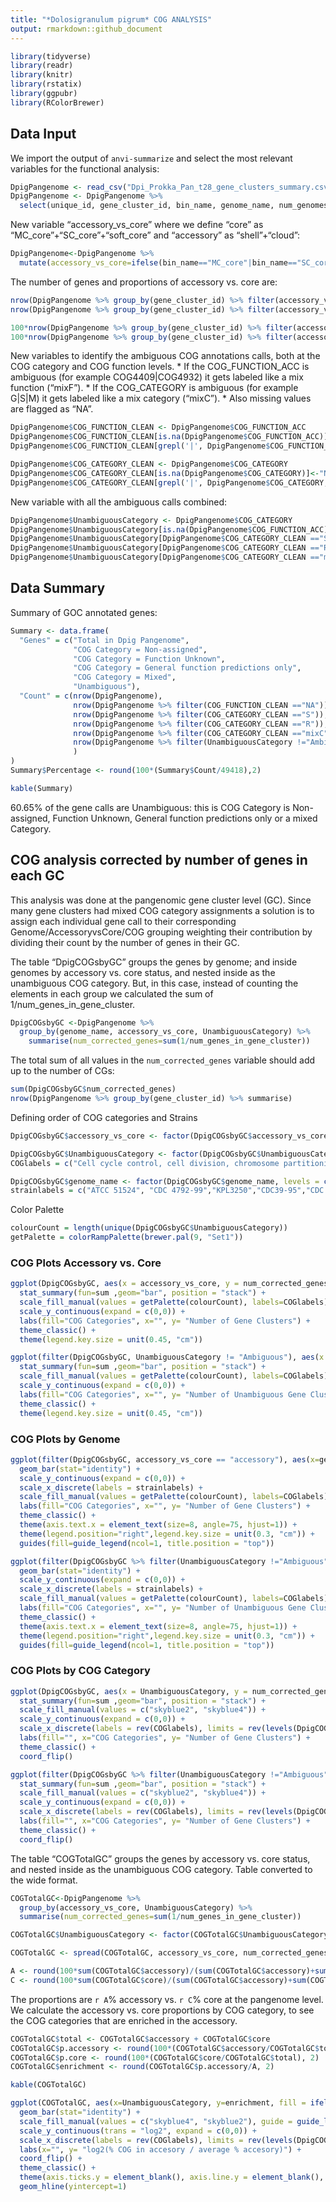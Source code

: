 ```yaml
---
title: "*Dolosigranulum pigrum* COG ANALYSIS"
output: rmarkdown::github_document
---
```


```r
library(tidyverse)
library(readr)
library(knitr)
library(rstatix)
library(ggpubr)
library(RColorBrewer)
```

## Data Input

We import the output of `anvi-summarize` and select the most relevant variables for the functional analysis:
```r
DpigPangenome <- read_csv("Dpi_Prokka_Pan_t28_gene_clusters_summary.csv")
DpigPangenome <- DpigPangenome %>%
  select(unique_id, gene_cluster_id, bin_name, genome_name, num_genomes_gene_cluster_has_hits, num_genes_in_gene_cluster, `Prokka:Prodigal_ACC`, `Prokka:Prodigal`, COG_CATEGORY, COG_FUNCTION, COG_FUNCTION_ACC)
```

New variable "accessory_vs_core" where we define "core" as "MC_core"+"SC_core"+"soft_core" and "accessory" as "shell"+"cloud":
```r
DpigPangenome<-DpigPangenome %>%
  mutate(accessory_vs_core=ifelse(bin_name=="MC_core"|bin_name=="SC_core"|bin_name=="soft_core","core","accessory"))
```

The number of genes and proportions of accessory vs. core are:
```r
nrow(DpigPangenome %>% group_by(gene_cluster_id) %>% filter(accessory_vs_core =="accessory") %>% summarise)
nrow(DpigPangenome %>% group_by(gene_cluster_id) %>% filter(accessory_vs_core =="core") %>% summarise)

100*nrow(DpigPangenome %>% group_by(gene_cluster_id) %>% filter(accessory_vs_core =="accessory") %>% summarise)/nrow(DpigPangenome %>% group_by(gene_cluster_id) %>% summarise)
100*nrow(DpigPangenome %>% group_by(gene_cluster_id) %>% filter(accessory_vs_core =="core") %>% summarise)/nrow(DpigPangenome %>% group_by(gene_cluster_id) %>% summarise)
```

New variables to identify the ambiguous COG annotations calls, both at the COG category and COG function levels.
* If the COG_FUNCTION_ACC is ambiguous (for example COG4409|COG4932) it gets labeled like a mix function ("mixF"). 
* If the COG_CATEGORY is ambiguous (for example G|S|M) it gets labeled like a mix category ("mixC"). 
* Also missing values are flagged as "NA".
```r
DpigPangenome$COG_FUNCTION_CLEAN <- DpigPangenome$COG_FUNCTION_ACC
DpigPangenome$COG_FUNCTION_CLEAN[is.na(DpigPangenome$COG_FUNCTION_ACC)]<-"NA"
DpigPangenome$COG_FUNCTION_CLEAN[grepl('|', DpigPangenome$COG_FUNCTION_ACC,fixed=TRUE)]<-"mixF"

DpigPangenome$COG_CATEGORY_CLEAN <- DpigPangenome$COG_CATEGORY
DpigPangenome$COG_CATEGORY_CLEAN[is.na(DpigPangenome$COG_CATEGORY)]<-"NA"
DpigPangenome$COG_CATEGORY_CLEAN[grepl('|', DpigPangenome$COG_CATEGORY,fixed=TRUE)]<-"mixC"
```

New variable with all the ambiguous calls combined:
```r
DpigPangenome$UnambiguousCategory <- DpigPangenome$COG_CATEGORY
DpigPangenome$UnambiguousCategory[is.na(DpigPangenome$COG_FUNCTION_ACC)]<- "Ambiguous"
DpigPangenome$UnambiguousCategory[DpigPangenome$COG_CATEGORY_CLEAN =="S"]<- "Ambiguous"
DpigPangenome$UnambiguousCategory[DpigPangenome$COG_CATEGORY_CLEAN =="R"]<- "Ambiguous"
DpigPangenome$UnambiguousCategory[DpigPangenome$COG_CATEGORY_CLEAN =="mixC"]<- "Ambiguous"
```

## Data Summary

Summary of GOC annotated genes:
```r
Summary <- data.frame(
  "Genes" = c("Total in Dpig Pangenome", 
              "COG Category = Non-assigned", 
              "COG Category = Function Unknown", 
              "COG Category = General function predictions only",
              "COG Category = Mixed",
              "Unambiguous"),
  "Count" = c(nrow(DpigPangenome), 
              nrow(DpigPangenome %>% filter(COG_FUNCTION_CLEAN =="NA")), 
              nrow(DpigPangenome %>% filter(COG_CATEGORY_CLEAN =="S")),
              nrow(DpigPangenome %>% filter(COG_CATEGORY_CLEAN =="R")),
              nrow(DpigPangenome %>% filter(COG_CATEGORY_CLEAN =="mixC")),
              nrow(DpigPangenome %>% filter(UnambiguousCategory !="Ambiguous"))
              )
)
Summary$Percentage <- round(100*(Summary$Count/49418),2)
```
```r
kable(Summary)
```
60.65% of the gene calls are Unambiguous: this is COG Category is Non-assigned, Function Unknown, General function predictions only or a mixed Category.

## COG analysis corrected by number of genes in each GC

This analysis was done at the pangenomic gene cluster level (GC). Since many gene clusters had mixed COG category assignments a solution is to assign each individual gene call to their corresponding Genome/AccessoryvsCore/COG grouping weighting their contribution by dividing their count by the number of genes in their GC.

The table "DpigCOGsbyGC" groups the genes by genome; and inside genomes by accessory vs. core status, and nested inside as the unambiguous COG category. But, in this case, instead of counting the elements in each group we calculated the sum of 1/num_genes_in_gene_cluster.

```r
DpigCOGsbyGC <-DpigPangenome %>%
  group_by(genome_name, accessory_vs_core, UnambiguousCategory) %>%
    summarise(num_corrected_genes=sum(1/num_genes_in_gene_cluster))
```

The total sum of all values in the `num_corrected_genes` variable should add up to the number of CGs:
```r
sum(DpigCOGsbyGC$num_corrected_genes)
nrow(DpigPangenome %>% group_by(gene_cluster_id) %>% summarise)
```

Defining order of COG categories and Strains
```r
DpigCOGsbyGC$accessory_vs_core <- factor(DpigCOGsbyGC$accessory_vs_core, levels =c("core", "accessory"))

DpigCOGsbyGC$UnambiguousCategory <- factor(DpigCOGsbyGC$UnambiguousCategory, levels = c("D","M","N","O","T","U","V","J","K","L","X","C","E","F","G","H","I","P","Q","Ambiguous"))
COGlabels = c("Cell cycle control, cell division, chromosome partitioning","Cell wall/membrane/envelope biogenesis","Cell Motility","Post-translational modification, protein turnover, and chaperones","Signal transduction mechanisms","Intracellular trafficking, secretion, and vesicular transport","Defense mechanisms","Translation, ribosomal structure and biogenesis","Transcription","Replication, recombination and repair","Mobilome: prophages, transposons","Energy production and conversion","Amino acid transport and metabolism","Nucleotide transport and metabolism","Carbohydrate transport and metabolism","Coenzyme transport and metabolism","Lipid transport and metabolism","Inorganic ion transport and metabolism","Secondary metabolites biosynthesis, transport, and catabolism","Ambiguous")

DpigCOGsbyGC$genome_name <- factor(DpigCOGsbyGC$genome_name, levels = c("Dpigrum_ATCC_51524", "Dpigrum_KPL1939_CDC4792_99","Dpigrum_KPL3250","Dpigrum_KPL1922_CDC39_95","Dpigrum_KPL1934_CDC4709_98","Dpigrum_KPL1930_CDC2949_98","Dpigrum_KPL1933_CDC4545_98","Dpigrum_KPL3033","Dpigrum_KPL3256","Dpigrum_KPL3264","Dpigrum_KPL1914","Dpigrum_KPL1931_CDC4294_98","Dpigrum_KPL3077","Dpigrum_KPL1932_CDC4420_98","Dpigrum_KPL1938_CDC4791_99","Dpigrum_KPL3050","Dpigrum_KPL3274","Dpigrum_KPL1937_CDC4199_99","Dpigrum_KPL3246","Dpigrum_KPL3070","Dpigrum_KPL3084","Dpigrum_KPL3911","Dpigrum_KPL3043","Dpigrum_KPL3065","Dpigrum_KPL3086","Dpigrum_KPL3090","Dpigrum_KPL3052","Dpigrum_KPL3069"))
strainlabels = c("ATCC 51524", "CDC 4792-99","KPL3250","CDC39-95","CDC 4709-98","CDC 2949-98","CDC 4545-98","KPL3033","KPL3256","KPL3264","KPL1914","CDC 4294-98","KPL3077","CDC 4420-98","CDC 4791-99","KPL3050","KPL3274","CDC 4199-99","KPL3246","KPL3070","KPL3084","KPL3911","KPL3043","KPL3065","KPL3086","KPL3090","KPL3052","KPL3069")
```

Color Palette
```r
colourCount = length(unique(DpigCOGsbyGC$UnambiguousCategory))
getPalette = colorRampPalette(brewer.pal(9, "Set1"))
```

### COG Plots Accessory vs. Core

```r
ggplot(DpigCOGsbyGC, aes(x = accessory_vs_core, y = num_corrected_genes, fill = UnambiguousCategory)) +
  stat_summary(fun=sum ,geom="bar", position = "stack") +
  scale_fill_manual(values = getPalette(colourCount), labels=COGlabels) +
  scale_y_continuous(expand = c(0,0)) + 
  labs(fill="COG Categories", x="", y= "Number of Gene Clusters") +
  theme_classic() +
  theme(legend.key.size = unit(0.45, "cm")) 
```

```r
ggplot(filter(DpigCOGsbyGC, UnambiguousCategory != "Ambiguous"), aes(x = accessory_vs_core, y = num_corrected_genes, fill = UnambiguousCategory)) +
  stat_summary(fun=sum ,geom="bar", position = "stack") +
  scale_fill_manual(values = getPalette(colourCount), labels=COGlabels) +
  scale_y_continuous(expand = c(0,0)) + 
  labs(fill="COG Categories", x="", y= "Number of Unambiguous Gene Clusters") +
  theme_classic() +
  theme(legend.key.size = unit(0.45, "cm")) 
```

### COG Plots by Genome

```r
ggplot(filter(DpigCOGsbyGC, accessory_vs_core == "accessory"), aes(x=genome_name, y=num_corrected_genes, fill=UnambiguousCategory)) +
  geom_bar(stat="identity") + 
  scale_y_continuous(expand = c(0,0)) + 
  scale_x_discrete(labels = strainlabels) +
  scale_fill_manual(values = getPalette(colourCount), labels=COGlabels) + 
  labs(fill="COG Categories", x="", y= "Number of Gene Clusters") +
  theme_classic() + 
  theme(axis.text.x = element_text(size=8, angle=75, hjust=1)) +
  theme(legend.position="right",legend.key.size = unit(0.3, "cm")) +
  guides(fill=guide_legend(ncol=1, title.position = "top")) 
```

```r
ggplot(filter(DpigCOGsbyGC %>% filter(UnambiguousCategory !="Ambiguous"), accessory_vs_core == "accessory"), aes(x=genome_name, y=num_corrected_genes, fill=UnambiguousCategory)) +
  geom_bar(stat="identity") + 
  scale_y_continuous(expand = c(0,0)) + 
  scale_x_discrete(labels = strainlabels) +
  scale_fill_manual(values = getPalette(colourCount), labels=COGlabels) + 
  labs(fill="COG Categories", x="", y= "Number of Unambiguous Gene Clusters") +
  theme_classic() + 
  theme(axis.text.x = element_text(size=8, angle=75, hjust=1)) +
  theme(legend.position="right",legend.key.size = unit(0.3, "cm")) +
  guides(fill=guide_legend(ncol=1, title.position = "top")) 
```

### COG Plots by COG Category

```r
ggplot(DpigCOGsbyGC, aes(x = UnambiguousCategory, y = num_corrected_genes, fill = accessory_vs_core)) +
  stat_summary(fun=sum ,geom="bar", position = "stack") +
  scale_fill_manual(values = c("skyblue2", "skyblue4")) +
  scale_y_continuous(expand = c(0,0)) + 
  scale_x_discrete(labels = rev(COGlabels), limits = rev(levels(DpigCOGsbyGC$UnambiguousCategory))) +
  labs(fill="", x="COG Categories", y= "Number of Gene Clusters") +
  theme_classic() +
  coord_flip()
```

```r
ggplot(filter(DpigCOGsbyGC %>% filter(UnambiguousCategory !="Ambiguous")), aes(x = UnambiguousCategory, y = num_corrected_genes, fill = accessory_vs_core)) +
  stat_summary(fun=sum ,geom="bar", position = "stack") +
  scale_fill_manual(values = c("skyblue2", "skyblue4")) +
  scale_y_continuous(expand = c(0,0)) + 
  scale_x_discrete(labels = rev(COGlabels), limits = rev(levels(DpigCOGsbyGC$UnambiguousCategory))) +
  labs(fill="", x="COG Categories", y= "Number of Gene Clusters") +
  theme_classic() +
  coord_flip()
```

The table "COGTotalGC" groups the genes by accessory vs. core status, and nested inside as the unambiguous COG category. Table converted to the wide format.
```r
COGTotalGC<-DpigPangenome %>%
  group_by(accessory_vs_core, UnambiguousCategory) %>%
  summarise(num_corrected_genes=sum(1/num_genes_in_gene_cluster))

COGTotalGC$UnambiguousCategory <- factor(COGTotalGC$UnambiguousCategory, levels = c("D","M","N","O","T","U","V","J","K","L","X","C","E","F","G","H","I","P","Q","Ambiguous"))

COGTotalGC <- spread(COGTotalGC, accessory_vs_core, num_corrected_genes)
```

```r
A <- round(100*sum(COGTotalGC$accessory)/(sum(COGTotalGC$accessory)+sum(COGTotalGC$core)), 2)
C <- round(100*sum(COGTotalGC$core)/(sum(COGTotalGC$accessory)+sum(COGTotalGC$core)), 2)
```

The proportions are `r A`% accessory vs. `r C`% core at the pangenome level. We calculate the accessory vs. core proportions by COG category, to see the COG categories that are enriched in the accessory. 
```r
COGTotalGC$total <- COGTotalGC$accessory + COGTotalGC$core
COGTotalGC$p.accessory <- round(100*(COGTotalGC$accessory/COGTotalGC$total), 2)
COGTotalGC$p.core <- round(100*(COGTotalGC$core/COGTotalGC$total), 2)
COGTotalGC$enrichment <- round(COGTotalGC$p.accessory/A, 2)
```

```r
kable(COGTotalGC)
```

```r
ggplot(COGTotalGC, aes(x=UnambiguousCategory, y=enrichment, fill = ifelse(enrichment < 1, "core", "accessory"))) +
  geom_bar(stat="identity") + 
  scale_fill_manual(values = c("skyblue4", "skyblue2"), guide = guide_legend(reverse=TRUE)) +
  scale_y_continuous(trans = "log2", expand = c(0,0)) + 
  scale_x_discrete(labels = rev(COGlabels), limits = rev(levels(DpigCOGsbyGC$UnambiguousCategory))) +
  labs(x="", y= "log2(% COG in accesory / average % accesory)") +
  coord_flip() +
  theme_classic() +
  theme(axis.ticks.y = element_blank(), axis.line.y = element_blank(), legend.title = element_blank(), legend.direction = "horizontal", legend.position=c(0.8,1.05), plot.margin=unit(c(25,25,25,25),"pt")) +
  geom_hline(yintercept=1)
```
